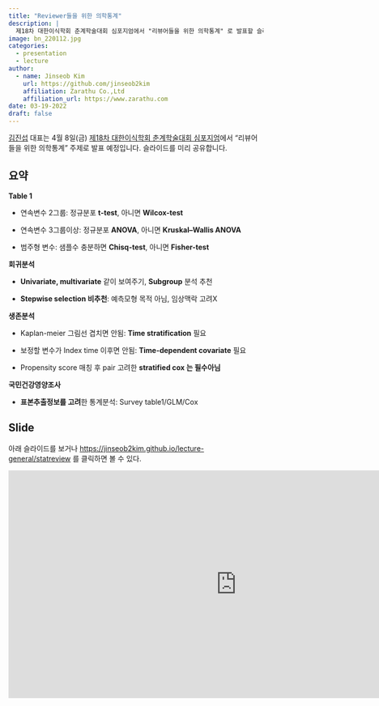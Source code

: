 ```yaml
---
title: "Reviewer들을 위한 의학통계"
description: |
  제18차 대한이식학회 춘계학술대회 심포지엄에서 "리뷰어들을 위한 의학통계" 로 발표할 슬라이드를 미리 공유합니다. 
image: bn_220112.jpg
categories:
  - presentation
  - lecture
author:
  - name: Jinseob Kim
    url: https://github.com/jinseob2kim
    affiliation: Zarathu Co.,Ltd
    affiliation_url: https://www.zarathu.com
date: 03-19-2022
draft: false
---
```



[김진섭](https://github.com/jinseob2kim) 대표는 4월 8일(금) [제18차 대한이식학회 춘계학술대회 심포지엄](http://conference.mykst.org/)에서 "리뷰어들을 위한 의학통계" 주제로 발표 예정입니다. 슬라이드를 미리 공유합니다. 


## 요약

**Table 1**

* 연속변수 2그룹: 정규분포 **t-test**, 아니면 **Wilcox-test**

* 연속변수 3그룹이상: 정규분포 **ANOVA**, 아니면 **Kruskal–Wallis ANOVA**

* 범주형 변수: 샘플수 충분하면 **Chisq-test**, 아니면 **Fisher-test**


**회귀분석**

* **Univariate, multivariate** 같이 보여주기, **Subgroup** 분석 추천

* **Stepwise selection 비추천**: 예측모형 목적 아님, 임상맥락 고려X


**생존분석**

* Kaplan-meier 그림선 겹치면 안됨: **Time stratification** 필요 

* 보정할 변수가 Index time 이후면 안됨: **Time-dependent covariate** 필요

* Propensity score 매칭 후 pair 고려한 **stratified cox 는 필수아님**


**국민건강영양조사**

* **표본추출정보를 고려**한 통계분석: Survey table1/GLM/Cox

## Slide

아래 슬라이드를 보거나 [https://jinseob2kim.github.io/lecture-general/statreview](https://jinseob2kim.github.io/lecture-general/statreview) 를 클릭하면 볼 수 있다.

<iframe src="https://jinseob2kim.github.io/lecture-general/statreview" width="900" height="450" style="border: none;"></iframe>

